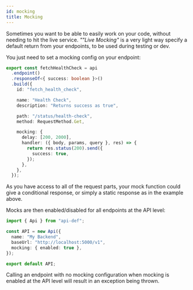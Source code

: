 ```yaml
---
id: mocking
title: Mocking
---
```


Sometimes you want to be able to easily work on your code, without needing to hit the live service. _""Live Mocking"_ is a very light way specify a default return from your endpoints, to be used during testing or dev.

You just need to set a mocking config on your endpoint:

```typescript title="/endpoint.ts"
export const fetchHealthCheck = api
  .endpoint()
  .responseOf<{ success: boolean }>()
  .build({
    id: "fetch_health_check",

    name: "Health Check",
    description: "Returns success as true",

    path: "/status/health-check",
    method: RequestMethod.Get,

    mocking: {
      delay: [200, 2000],
      handler: ({ body, params, query }, res) => {
        return res.status(200).send({
          success: true,
        });
      },
    },
  });
```

As you have access to all of the request parts, your mock function could give a conditional response, or simply a static response as in the example above.

Mocks are then enabled/disabled for all endpoints at the API level:

```typescript title="/api.ts"
import { Api } from "api-def";

const API = new Api({
  name: "My Backend",
  baseUrl: "http://localhost:5000/v1",
  mocking: { enabled: true },
});

export default API;
```

Calling an endpoint with no mocking configuration when mocking is enabled at the API level will result in an exception being thrown.
